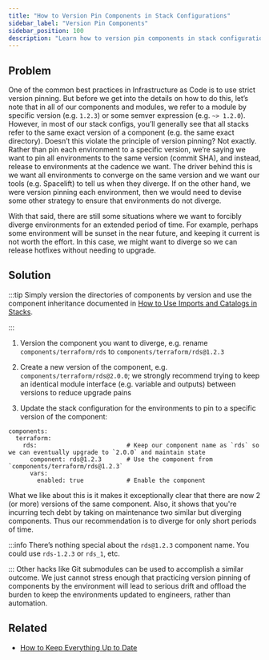 ```yaml
---
title: "How to Version Pin Components in Stack Configurations"
sidebar_label: "Version Pin Components"
sidebar_position: 100
description: "Learn how to version pin components in stack configurations"
---
```


## Problem

One of the common best practices in Infrastructure as Code is to use strict version pinning. But before we get into the details on how to do this, let’s note that in all of our components and modules, we refer to a module by specific version (e.g. `1.2.3`) or some semver expression (e.g. `~> 1.2.0`). However, in most of our stack configs, you’ll generally see that all stacks refer to the same exact version of a component (e.g. the same exact directory). Doesn’t this violate the principle of version pinning? Not exactly. Rather than pin each environment to a specific version, we’re saying we want to pin all environments to the same version (commit SHA), and instead, release to environments at the cadence we want. The driver behind this is we want all environments to converge on the same version and we want our tools (e.g. Spacelift) to tell us when they diverge. If on the other hand, we were version pinning each environment, then we would need to devise some other strategy to ensure that environments do not diverge.

With that said, there are still some situations where we want to forcibly diverge environments for an extended period of time. For example, perhaps some environment will be sunset in the near future, and keeping it current is not worth the effort. In this case, we might want to diverge so we can release hotfixes without needing to upgrade.

## Solution

:::tip
Simply version the directories of components by version and use the component inheritance documented in [How to Use Imports and Catalogs in Stacks](/learn/maintenance/tutorials/how-to-use-imports-and-catalogs-in-stacks).

:::

1. Version the component you want to diverge, e.g. rename `components/terraform/rds` to `components/terraform/rds@1.2.3`

2. Create a new version of the component, e.g. `components/terraform/rds@2.0.0`; we strongly recommend trying to keep an identical module interface (e.g. variable and outputs) between versions to reduce upgrade pains

3. Update the stack configuration for the environments to pin to a specific version of the component:

```
components:
  terraform:
    rds:                         # Keep our component name as `rds` so we can eventually upgrade to `2.0.0` and maintain state
      component: rds@1.2.3       # Use the component from `components/terraform/rds@1.2.3`
      vars:
        enabled: true            # Enable the component

```

What we like about this is it makes it exceptionally clear that there are now 2 (or more) versions of the same component. Also, it shows that you're incurring tech debt by taking on maintenance two similar but diverging components. Thus our recommendation is to diverge for only short periods of time.

:::info
There’s nothing special about the `rds@1.2.3` component name. You could use `rds-1.2.3` or `rds_1`, etc.

:::
Other hacks like Git submodules can be used to accomplish a similar outcome. We just cannot stress enough that practicing version pinning of components by the environment will lead to serious drift and offload the burden to keep the environments updated to engineers, rather than automation.

## Related

- [How to Keep Everything Up to Date](/learn/maintenance/upgrades/how-to-keep-everything-up-to-date)


